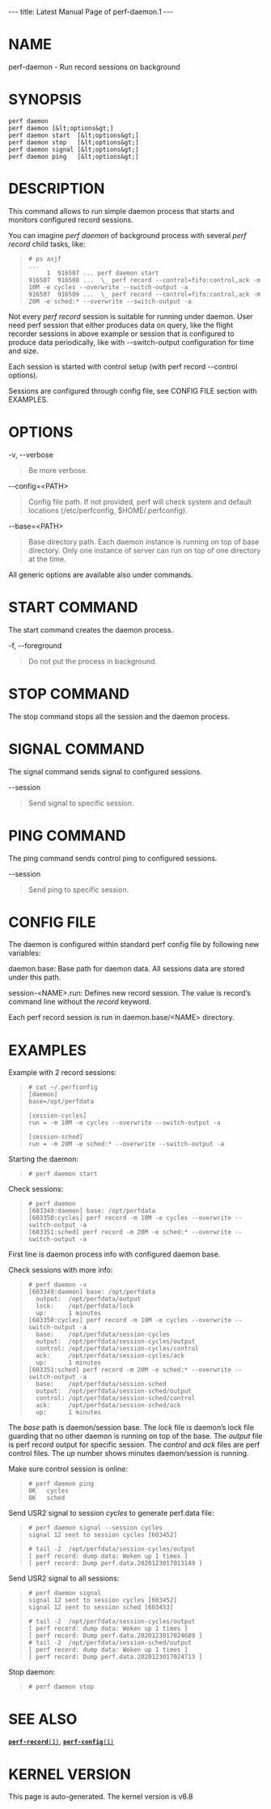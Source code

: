 ---
title: Latest Manual Page of perf-daemon.1
---


= NAME =

perf-daemon - Run record sessions on background

= SYNOPSIS =

<pre>perf daemon
perf daemon [&lt;options&gt;]
perf daemon start  [&lt;options&gt;]
perf daemon stop   [&lt;options&gt;]
perf daemon signal [&lt;options&gt;]
perf daemon ping   [&lt;options&gt;]</pre>
= DESCRIPTION =

This command allows to run simple daemon process that starts and monitors configured record sessions.

You can imagine ''perf daemon'' of background process with several ''perf record'' child tasks, like:

<blockquote><pre># ps axjf
...
     1  916507 ... perf daemon start
916507  916508 ...  \_ perf record --control=fifo:control,ack -m 10M -e cycles --overwrite --switch-output -a
916507  916509 ...  \_ perf record --control=fifo:control,ack -m 20M -e sched:* --overwrite --switch-output -a</pre></blockquote>
Not every ''perf record'' session is suitable for running under daemon. User need perf session that either produces data on query, like the flight recorder sessions in above example or session that is configured to produce data periodically, like with --switch-output configuration for time and size.

Each session is started with control setup (with perf record --control options).

Sessions are configured through config file, see CONFIG FILE section with EXAMPLES.

= OPTIONS =

-v, --verbose

<blockquote>Be more verbose.
</blockquote>
--config=&lt;PATH&gt;

<blockquote>Config file path. If not provided, perf will check system and default locations (/etc/perfconfig, $HOME/.perfconfig).
</blockquote>
--base=&lt;PATH&gt;

<blockquote>Base directory path. Each daemon instance is running on top of base directory. Only one instance of server can run on top of one directory at the time.
</blockquote>
All generic options are available also under commands.

= START COMMAND =

The start command creates the daemon process.

-f, --foreground

<blockquote>Do not put the process in background.
</blockquote>
= STOP COMMAND =

The stop command stops all the session and the daemon process.

= SIGNAL COMMAND =

The signal command sends signal to configured sessions.

--session

<blockquote>Send signal to specific session.
</blockquote>
= PING COMMAND =

The ping command sends control ping to configured sessions.

--session

<blockquote>Send ping to specific session.
</blockquote>
= CONFIG FILE =

The daemon is configured within standard perf config file by following new variables:

daemon.base: Base path for daemon data. All sessions data are stored under this path.

session-&lt;NAME&gt;.run: Defines new record session. The value is record’s command line without the ''record'' keyword.

Each perf record session is run in daemon.base/&lt;NAME&gt; directory.

= EXAMPLES =

Example with 2 record sessions:

<blockquote><pre># cat ~/.perfconfig
[daemon]
base=/opt/perfdata

[session-cycles]
run = -m 10M -e cycles --overwrite --switch-output -a

[session-sched]
run = -m 20M -e sched:* --overwrite --switch-output -a</pre></blockquote>
Starting the daemon:

<blockquote><pre># perf daemon start</pre></blockquote>
Check sessions:

<blockquote><pre># perf daemon
[603349:daemon] base: /opt/perfdata
[603350:cycles] perf record -m 10M -e cycles --overwrite --switch-output -a
[603351:sched] perf record -m 20M -e sched:* --overwrite --switch-output -a</pre></blockquote>
First line is daemon process info with configured daemon base.

Check sessions with more info:

<blockquote><pre># perf daemon -v
[603349:daemon] base: /opt/perfdata
  output:  /opt/perfdata/output
  lock:    /opt/perfdata/lock
  up:      1 minutes
[603350:cycles] perf record -m 10M -e cycles --overwrite --switch-output -a
  base:    /opt/perfdata/session-cycles
  output:  /opt/perfdata/session-cycles/output
  control: /opt/perfdata/session-cycles/control
  ack:     /opt/perfdata/session-cycles/ack
  up:      1 minutes
[603351:sched] perf record -m 20M -e sched:* --overwrite --switch-output -a
  base:    /opt/perfdata/session-sched
  output:  /opt/perfdata/session-sched/output
  control: /opt/perfdata/session-sched/control
  ack:     /opt/perfdata/session-sched/ack
  up:      1 minutes</pre></blockquote>
The ''base'' path is daemon/session base. The ''lock'' file is daemon’s lock file guarding that no other daemon is running on top of the base. The ''output'' file is perf record output for specific session. The ''control'' and ''ack'' files are perf control files. The ''up'' number shows minutes daemon/session is running.

Make sure control session is online:

<blockquote><pre># perf daemon ping
OK   cycles
OK   sched</pre></blockquote>
Send USR2 signal to session ''cycles'' to generate perf.data file:

<blockquote><pre># perf daemon signal --session cycles
signal 12 sent to session cycles [603452]

# tail -2  /opt/perfdata/session-cycles/output
[ perf record: dump data: Woken up 1 times ]
[ perf record: Dump perf.data.2020123017013149 ]</pre></blockquote>
Send USR2 signal to all sessions:

<blockquote><pre># perf daemon signal
signal 12 sent to session cycles [603452]
signal 12 sent to session sched [603453]

# tail -2  /opt/perfdata/session-cycles/output
[ perf record: dump data: Woken up 1 times ]
[ perf record: Dump perf.data.2020123017024689 ]
# tail -2  /opt/perfdata/session-sched/output
[ perf record: dump data: Woken up 1 times ]
[ perf record: Dump perf.data.2020123017024713 ]</pre></blockquote>
Stop daemon:

<blockquote><pre># perf daemon stop</pre></blockquote>
= SEE ALSO =

[[Latest Manual Page of perf-record.1|<tt>'''perf-record'''(1)</tt>]], [[Latest Manual Page of perf-config.1|<tt>'''perf-config'''(1)</tt>]]


= KERNEL VERSION =

This page is auto-generated.  The kernel version is v6.8